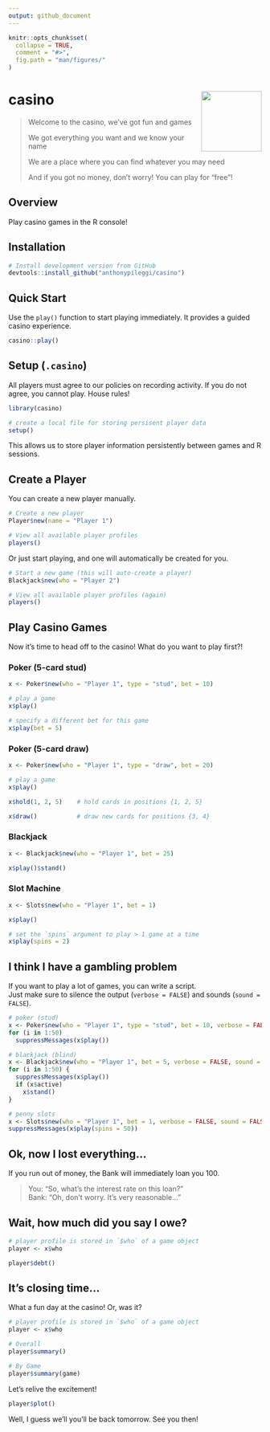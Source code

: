 ```yaml
---
output: github_document
---
```


<!-- README.md is generated from README.Rmd. Please edit that file -->

```r
knitr::opts_chunk$set(
  collapse = TRUE,
  comment = "#>",
  fig.path = "man/figures/"
)
```


# casino <img src="man/figures/logo.png" align="right" alt="" width="120" />

> Welcome to the casino, we've got fun and games
>
> We got everything you want and we know your name
>
> We are a place where you can find whatever you may need
>
> And if you got no money, don't worry!  You can play for "free"!  


## Overview

Play casino games in the R console!


## Installation

```r
# Install development version from GitHub
devtools::install_github("anthonypileggi/casino")
```

## Quick Start

Use the `play()` function to start playing immediately.
It provides a guided casino experience.

```r
casino::play()
```


## Setup (`.casino`)
All players must agree to our policies on recording activity.
If you do not agree, you cannot play.  House rules!

```r
library(casino)

# create a local file for storing persisent player data
setup()
```

This allows us to store player information persistently between games and R sessions.


## Create a Player
You can create a new player manually.

```r

# Create a new player
Player$new(name = "Player 1")

# View all available player profiles
players()
```

Or just start playing, and one will automatically be created for you.

```r
# Start a new game (this will auto-create a player)
Blackjack$new(who = "Player 2")

# View all available player profiles (again)
players()
```


## Play Casino Games

Now it's time to head off to the casino!
What do you want to play first?!


### Poker (5-card stud)
```r
x <- Poker$new(who = "Player 1", type = "stud", bet = 10)

# play a game
x$play()

# specify a different bet for this game
x$play(bet = 5)
```


### Poker (5-card draw)
```r
x <- Poker$new(who = "Player 1", type = "draw", bet = 20)

# play a game
x$play()

x$hold(1, 2, 5)    # hold cards in positions {1, 2, 5}

x$draw()           # draw new cards for positions {3, 4}
```

### Blackjack
```r
x <- Blackjack$new(who = "Player 1", bet = 25)

x$play()$stand()
```

### Slot Machine
```r
x <- Slots$new(who = "Player 1", bet = 1)

x$play()

# set the `spins` argument to play > 1 game at a time
x$play(spins = 2)
```


## I think I have a gambling problem

If you want to play a lot of games, you can write a script.  
Just make sure to silence the output (`verbose = FALSE`) and sounds (`sound = FALSE`).

```r
# poker (stud)
x <- Poker$new(who = "Player 1", type = "stud", bet = 10, verbose = FALSE, sound = FALSE)
for (i in 1:50) 
  suppressMessages(x$play())

# blackjack (blind)
x <- Blackjack$new(who = "Player 1", bet = 5, verbose = FALSE, sound = FALSE)
for (i in 1:50) {
  suppressMessages(x$play())
  if (x$active)
    x$stand()
}

# penny slots
x <- Slots$new(who = "Player 1", bet = 1, verbose = FALSE, sound = FALSE)
suppressMessages(x$play(spins = 50))
```


## Ok, now I lost everything...

If you run out of money, the Bank will immediately loan you 100.

> You: "So, what's the interest rate on this loan?"  
> Bank: "Oh, don't worry.  It's very reasonable..."


## Wait, how much did you say I owe?

```r
# player profile is stored in `$who` of a game object
player <- x$who

player$debt()
```


## It's closing time...

What a fun day at the casino!  Or, was it?
```r
# player profile is stored in `$who` of a game object
player <- x$who

# Overall
player$summary()

# By Game
player$summary(game)  
```

Let's relive the excitement!
```r
player$plot()
```

Well, I guess we'll you'll be back tomorrow.  See you then!